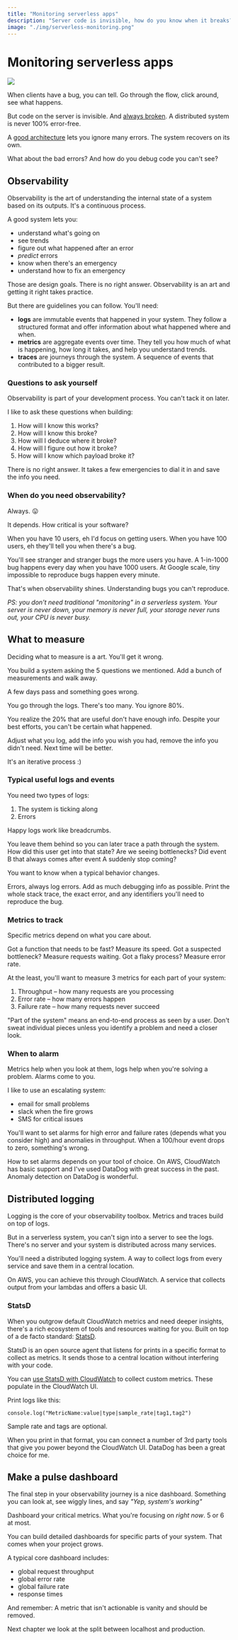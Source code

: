 ```yaml
---
title: "Monitoring serverless apps"
description: "Server code is invisible, how do you know when it breaks?"
image: "./img/serverless-monitoring.png"
---
```


# Monitoring serverless apps

![](../../images/chapter_headers/serverless-monitoring.svg)

When clients have a bug, you can tell. Go through the flow, click around, see what happens.

But code on the server is invisible. And [always broken](/robust-backend-design). A distributed system is never 100% error-free.

A [good architecture](/serverless-architecture-principles) lets you ignore many errors. The system recovers on its own.

What about the bad errors? And how do you debug code you can't see?

## Observability

Observability is the art of understanding the internal state of a system based on its outputs. It's a continuous process.

A good system lets you:

- understand what's going on
- see trends
- figure out what happened after an error
- *predict* errors
- know when there's an emergency
- understand how to fix an emergency

Those are design goals. There is no right answer. Observability is an art and getting it right takes practice.

But there are guidelines you can follow. You'll need:

- **logs** are immutable events that happened in your system. They follow a structured format and offer information about what happened where and when.
- **metrics** are aggregate events over time. They tell you how much of what is happening, how long it takes, and help you understand trends.
- **traces** are journeys through the system. A sequence of events that contributed to a bigger result.

<div id="lock" />

### Questions to ask yourself

Observability is part of your development process. You can't tack it on later. 

I like to ask these questions when building:

1. How will I know this works?
2. How will I know this broke?
3. How will I deduce where it broke?
4. How will I figure out how it broke?
5. How will I know which payload broke it?

There is no right answer. It takes a few emergencies to dial it in and save the info you need.

### When do you need observability?

Always. 😛

It depends. How critical is your software?

When you have 10 users, eh I'd focus on getting users. When you have 100 users, eh they'll tell you when there's a bug.

You'll see stranger and stranger bugs the more users you have. A 1-in-1000 bug happens every day when you have 1000 users. At Google scale, tiny impossible to reproduce bugs happen every minute.

That's when observability shines. Understanding bugs you can't reproduce.

*PS: you don't need traditional "monitoring" in a serverless system. Your server is never down, your memory is never full, your storage never runs out, your CPU is never busy.*

<div id="lock" />

## What to measure

Deciding what to measure is a art. You'll get it wrong.

You build a system asking the 5 questions we mentioned. Add a bunch of measurements and walk away.

A few days pass and something goes wrong.

You go through the logs. There's too many. You ignore 80%. 

You realize the 20% that are useful don't have enough info. Despite your best efforts, you can't be certain what happened.

Adjust what you log, add the info you wish you had, remove the info you didn't need. Next time will be better.

It's an iterative process :)

### Typical useful logs and events

You need two types of logs:

1. The system is ticking along
2. Errors

Happy logs work like breadcrumbs. 

You leave them behind so you can later trace a path through the system. How did this user get into that state? Are we seeing bottlenecks? Did event B that always comes after event A suddenly stop coming?

You want to know when a typical behavior changes.

Errors, always log errors. Add as much debugging info as possible. Print the whole stack trace, the exact error, and any identifiers you'll need to reproduce the bug.

### Metrics to track

Specific metrics depend on what you care about. 

Got a function that needs to be fast? Measure its speed. Got a suspected bottleneck? Measure requests waiting. Got a flaky process? Measure error rate.

At the least, you'll want to measure 3 metrics for each part of your system:

1. Throughput – how many requests are you processing
2. Error rate – how many errors happen
3. Failure rate – how many requests never succeed

"Part of the system" means an end-to-end process as seen by a user. Don't sweat individual pieces unless you identify a problem and need a closer look.

### When to alarm

Metrics help when you look at them, logs help when you're solving a problem. Alarms come to you.

I like to use an escalating system:

- email for small problems
- slack when the fire grows
- SMS for critical issues

You'll want to set alarms for high error and failure rates (depends what you consider high) and anomalies in throughput. When a 100/hour event drops to zero, something's wrong.

How to set alarms depends on your tool of choice. On AWS, CloudWatch has basic support and I've used DataDog with great success in the past. Anomaly detection on DataDog is wonderful.

## Distributed logging

Logging is the core of your observability toolbox. Metrics and traces build on top of logs.

But in a serverless system, you can't sign into a server to see the logs. There's no server and your system is distributed across many services.

You'll need a distributed logging system. A way to collect logs from every service and save them in a central location.

On AWS, you can achieve this through CloudWatch. A service that collects output from your lambdas and offers a basic UI.

### StatsD

When you outgrow default CloudWatch metrics and need deeper insights, there's a rich ecosystem of tools and resources waiting for you. Built on top of a de facto standard: [StatsD](https://github.com/statsd/statsd).

StatsD is an open source agent that listens for prints in a specific format to collect as metrics. It sends those to a central location without interfering with your code.

You can [use StatsD with CloudWatch](https://docs.aws.amazon.com/AmazonCloudWatch/latest/monitoring/CloudWatch-Agent-custom-metrics-statsd.html) to collect custom metrics. These populate in the CloudWatch UI.

Print logs like this:

```
console.log("MetricName:value|type|sample_rate|tag1,tag2")
```

Sample rate and tags are optional.

When you print in that format, you can connect a number of 3rd party tools that give you power beyond the CloudWatch UI. DataDog has been a great choice for me.

## Make a pulse dashboard

The final step in your observability journey is a nice dashboard. Something you can look at, see wiggly lines, and say *"Yep, system's working"*

Dashboard your critical metrics. What you're focusing on *right now*. 5 or 6 at most.

You can build detailed dashboards for specific parts of your system. That comes when your project grows.

A typical core dashboard includes:

- global request throughput
- global error rate
- global failure rate
- response times

And remember: A metric that isn't actionable is vanity and should be removed.

Next chapter we look at the split between localhost and production.